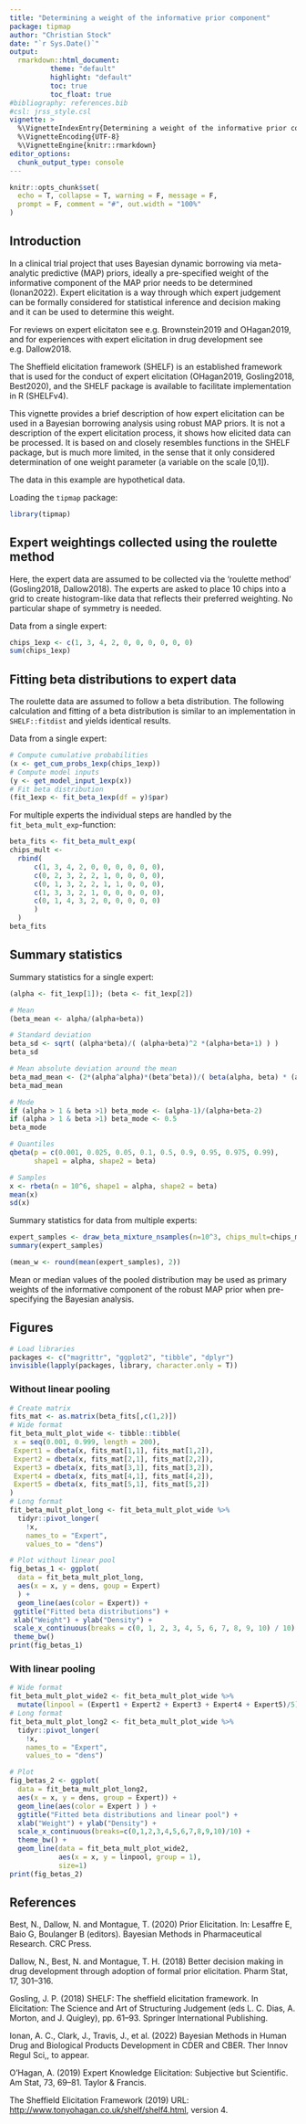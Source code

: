 ```yaml
---
title: "Determining a weight of the informative prior component"
package: tipmap
author: "Christian Stock"
date: "`r Sys.Date()`"
output: 
  rmarkdown::html_document:
          theme: "default"
          highlight: "default"
          toc: true
          toc_float: true
#bibliography: references.bib
#csl: jrss_style.csl
vignette: >
  %\VignetteIndexEntry{Determining a weight of the informative prior component}
  %\VignetteEncoding{UTF-8}
  %\VignetteEngine{knitr::rmarkdown}
editor_options:
  chunk_output_type: console
---
```


```r
knitr::opts_chunk$set(
  echo = T, collapse = T, warning = F, message = F, 
  prompt = F, comment = "#", out.width = "100%"
)
```


## Introduction

In a clinical trial project that uses Bayesian dynamic borrowing via meta-analytic predictive (MAP) priors, ideally a pre-specified weight of the informative component of the MAP prior needs to be determined (Ionan2022).
Expert elicitation is a way through which expert judgement can be formally considered for statistical inference and decision making and it can be used to determine this weight.

For reviews on expert elicitaton see e.g. Brownstein2019 and OHagan2019, and for experiences with expert elicitation in drug development see e.g. Dallow2018.

The Sheffield elicitation framework (SHELF) is an established framework that is used for the conduct of expert elicitation (OHagan2019, Gosling2018, Best2020), and the SHELF package is available to facilitate implementation in R (SHELFv4).

This vignette provides a brief description of how expert elicitation can be used in a Bayesian borrowing analysis using robust MAP priors. It is not a description of the expert elicitation process, it shows how elicited data can be processed. It is based on and closely resembles functions in the SHELF package, but is much more limited, in the sense that it only considered determination of one weight parameter (a variable on the scale [0,1]).

The data in this example are hypothetical data.

Loading the `tipmap` package:
```r
library(tipmap)
```


## Expert weightings collected using the roulette method

Here, the expert data are assumed to be collected via the 'roulette method' (Gosling2018, Dallow2018).
The experts are asked to place 10 chips into a grid to create histogram-like data that reflects their preferred weighting. No particular shape of symmetry is needed.

Data from a single expert:
```r
chips_1exp <- c(1, 3, 4, 2, 0, 0, 0, 0, 0, 0)
sum(chips_1exp)
```

## Fitting beta distributions to expert data

The roulette data are assumed to follow a beta distribution. The following calculation and fitting of a beta distribution is similar to an implementation in `SHELF::fitdist` and yields identical results.

Data from a single expert:
```r
# Compute cumulative probabilities
(x <- get_cum_probs_1exp(chips_1exp))
# Compute model inputs
(y <- get_model_input_1exp(x))
# Fit beta distribution
(fit_1exp <- fit_beta_1exp(df = y)$par)
```

For multiple experts the individual steps are handled by the `fit_beta_mult_exp`-function:

```r
beta_fits <- fit_beta_mult_exp(
chips_mult <-
  rbind(
      c(1, 3, 4, 2, 0, 0, 0, 0, 0, 0),
      c(0, 2, 3, 2, 2, 1, 0, 0, 0, 0),
      c(0, 1, 3, 2, 2, 1, 1, 0, 0, 0),
      c(1, 3, 3, 2, 1, 0, 0, 0, 0, 0),
      c(0, 1, 4, 3, 2, 0, 0, 0, 0, 0)
      )
  )
beta_fits
```


## Summary statistics

Summary statistics for a single expert:

```r
(alpha <- fit_1exp[1]); (beta <- fit_1exp[2])

# Mean
(beta_mean <- alpha/(alpha+beta))

# Standard deviation
beta_sd <- sqrt( (alpha*beta)/( (alpha+beta)^2 *(alpha+beta+1) ) )
beta_sd

# Mean absolute deviation around the mean
beta_mad_mean <- (2*(alpha^alpha)*(beta^beta))/( beta(alpha, beta) * (alpha+beta)^(alpha+beta+1) )
beta_mad_mean

# Mode
if (alpha > 1 & beta >1) beta_mode <- (alpha-1)/(alpha+beta-2)
if (alpha > 1 & beta >1) beta_mode <- 0.5
beta_mode

# Quantiles
qbeta(p = c(0.001, 0.025, 0.05, 0.1, 0.5, 0.9, 0.95, 0.975, 0.99),
      shape1 = alpha, shape2 = beta)

# Samples
x <- rbeta(n = 10^6, shape1 = alpha, shape2 = beta)
mean(x)
sd(x)
```

Summary statistics for data from multiple experts:

```r
expert_samples <- draw_beta_mixture_nsamples(n=10^3, chips_mult=chips_mult) 
summary(expert_samples)
```

```r
(mean_w <- round(mean(expert_samples), 2))
```

Mean or median values of the pooled distribution may be used as primary weights of the informative component of the robust MAP prior when pre-specifying the Bayesian analysis.

## Figures 

```r
# Load libraries
packages <- c("magrittr", "ggplot2", "tibble", "dplyr")
invisible(lapply(packages, library, character.only = T))
```

### Without linear pooling
```r
# Create matrix
fits_mat <- as.matrix(beta_fits[,c(1,2)])
# Wide format
fit_beta_mult_plot_wide <- tibble::tibble(
 x = seq(0.001, 0.999, length = 200),
 Expert1 = dbeta(x, fits_mat[1,1], fits_mat[1,2]),
 Expert2 = dbeta(x, fits_mat[2,1], fits_mat[2,2]),
 Expert3 = dbeta(x, fits_mat[3,1], fits_mat[3,2]),
 Expert4 = dbeta(x, fits_mat[4,1], fits_mat[4,2]),
 Expert5 = dbeta(x, fits_mat[5,1], fits_mat[5,2])
)
# Long format
fit_beta_mult_plot_long <- fit_beta_mult_plot_wide %>%
  tidyr::pivot_longer(
    !x,
    names_to = "Expert",
    values_to = "dens")
```

```r
# Plot without linear pool
fig_betas_1 <- ggplot(
  data = fit_beta_mult_plot_long,
  aes(x = x, y = dens, goup = Expert)
  ) +
  geom_line(aes(color = Expert)) +
 ggtitle("Fitted beta distributions") +
 xlab("Weight") + ylab("Density") +
 scale_x_continuous(breaks = c(0, 1, 2, 3, 4, 5, 6, 7, 8, 9, 10) / 10) +
 theme_bw()
print(fig_betas_1)
```

### With linear pooling
```r
# Wide format
fit_beta_mult_plot_wide2 <- fit_beta_mult_plot_wide %>%
  mutate(linpool = (Expert1 + Expert2 + Expert3 + Expert4 + Expert5)/5)
# Long format
fit_beta_mult_plot_long2 <- fit_beta_mult_plot_wide %>%
  tidyr::pivot_longer(
    !x,
    names_to = "Expert",
    values_to = "dens")
```

```r
# Plot
fig_betas_2 <- ggplot(
  data = fit_beta_mult_plot_long2,
  aes(x = x, y = dens, group = Expert)) +
  geom_line(aes(color = Expert ) ) +
  ggtitle("Fitted beta distributions and linear pool") +
  xlab("Weight") + ylab("Density") +
  scale_x_continuous(breaks=c(0,1,2,3,4,5,6,7,8,9,10)/10) +
  theme_bw() +
  geom_line(data = fit_beta_mult_plot_wide2,
            aes(x = x, y = linpool, group = 1),
            size=1)
print(fig_betas_2)
```



## References


Best, N., Dallow, N. and Montague, T. (2020) Prior Elicitation. In: Lesaffre E, Baio G, Boulanger B (editors). Bayesian Methods in Pharmaceutical Research. CRC Press.

Dallow, N., Best, N. and Montague, T. H. (2018) Better decision making in drug development through adoption of formal prior elicitation. Pharm Stat, 17, 301–316.

Gosling, J. P. (2018) SHELF: The sheffield elicitation framework. In Elicitation: The Science and Art of Structuring Judgement (eds L. C. Dias, A. Morton, and J. Quigley), pp. 61–93. Springer International Publishing.

Ionan, A. C., Clark, J., Travis, J., et al. (2022) Bayesian Methods in Human Drug and Biological Products Development in CDER and CBER. Ther Innov Regul Sci,, to appear.

O’Hagan, A. (2019) Expert Knowledge Elicitation: Subjective but Scientific. Am Stat, 73, 69–81. Taylor & Francis.

The Sheffield Elicitation Framework (2019) URL: [http://www.tonyohagan.co.uk/shelf/shelf4.html](http://www.tonyohagan.co.uk/shelf/shelf4.html), version 4.


